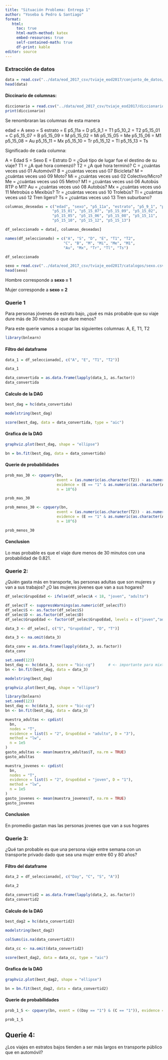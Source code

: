 ```yaml
---
title: "Situación Problema: Entrega 1"
author: "Yoseba & Pedro & Santiago"
format:
   html:
     toc: true
     html-math-method: katex
     embed-resources: true
     self-contained-math: true
     df-print: kable
editor: source
---
```

### Extracción de datos

```r
data = read.csv("../data/eod_2017_csv/tviaje_eod2017/conjunto_de_datos/tviaje.csv", stringsAsFactors = TRUE)
head(data)
```


#### Diccinario de columnas:

```r
diccionario = read.csv("../data/eod_2017_csv/tviaje_eod2017/diccionario_de_datos/diccionario_datos_tviaje.csv", stringsAsFactors = TRUE)
print(diccionario)
```

Se renombraran las columnas de esta manera

edad = A
sexo = S
estrato = E
p5_11a = D 
p5_9_1 = T1
p5_10_2 = T2
p5_15_01 = C
p5_15_07 = B
p5_15_09 = M
p5_15_02 = Mi
p5_15_05 = Me
p5_15_06 = M1
p5_15_08 = Au
p5_15_11 = Mx
p5_15_10 = Tr
p5_15_12 = Tl
p5_15_13 = Ts

Significado de cada columna:

A = Edad
S = Sexo 
E = Estrato
D = ¿Qué tipo de lugar fue el destino de su viaje?
T1 = ¿A qué hora comenzó?
T2 = ¿A qué hora terminó?
C = ¿cuántas veces usó 01 Automóvil?
B = ¿cuántas veces usó 07 Bicicleta?
M = ¿cuántas veces usó  09 Moto?
Mi = ¿cuántas veces usó 02 Colectivo/Micro?
Me = ¿cuántas veces usó  05 Metro?
M1 = ¿cuántas veces usó 06 Autobús RTP o M1?
Au = ¿cuántas veces usó 08 Autobús?
Mx = ¿cuántas veces usó 11 Metrobús o Mexibús?
Tr = ¿cuántas veces usó 10 Trolebús?
Tl = ¿cuántas veces usó 12 Tren ligero?
Ts = ¿cuántas veces usó 13 Tren suburbano?


```r
columnas_deseadas = c("edad", "sexo", "p5_11a", "estrato", "p5_9_1", "p5_10_2", 
                     "p5_15_01", "p5_15_07", "p5_15_09", "p5_15_02", 
                     "p5_15_05", "p5_15_06", "p5_15_08", "p5_15_11", 
                     "p5_15_10", "p5_15_12", "p5_15_13")

df_seleccionado = data[, columnas_deseadas]

names(df_seleccionado) = c("A", "S", "D", "E", "T1", "T2", 
                          "C", "B", "M", "Mi", "Me", "M1", 
                          "Au", "Mx", "Tr", "Tl", "Ts")

df_seleccionado
```

```r
sexo = read.csv("../data/eod_2017_csv/tviaje_eod2017/catalogos/sexo.csv", stringsAsFactors = TRUE)
head(sexo)
```

Hombre corresponde a **sexo = 1**

Mujer corresponde a **sexo = 2**


### Querie 1
Para personas  jóvenes de estrato bajo, ¿qué es más probable que su viaje dure más de 30 minutos o que dure menos?

Para este querie vamos a ocupar las siguientes columnas:
A, E, T1, T2

```r
library(bnlearn)
```

#### Filtro del dataframe
```r
data_1 = df_seleccionado[, c("A", "E", "T1", "T2")]

data_1
```
```r
data_convertida = as.data.frame(lapply(data_1, as.factor))
data_convertida
```

#### Calculo de la DAG
```r
best_dag = hc(data_convertida)
```


```r
modelstring(best_dag)

```
```r
score(best_dag, data = data_convertida, type = "aic")
```

#### Grafica de la DAG
```r
graphviz.plot(best_dag, shape = "ellipse")

```
```r
bn = bn.fit(best_dag, data = data_convertida)
```

#### Querie de probabilidades
```r
prob_mas_30 <- cpquery(bn, 
                       event = (as.numeric(as.character(T2)) - as.numeric(as.character(T1)) > 30), 
                       evidence = (E == "1" & as.numeric(as.character(A)) < 18), 
                       n = 10^6)

prob_mas_30
```

```r
prob_menos_30 <- cpquery(bn, 
                       event = (as.numeric(as.character(T2)) - as.numeric(as.character(T1)) <= 30), 
                       evidence = (E == "1" & as.numeric(as.character(A)) < 18), 
                       n = 10^6)

prob_menos_30
```
#### Conclusion
Lo mas probable es que el viaje dure menos de 30 minutos con una probabilidad de 0.821.

### Querie 2: 
¿Quién gasta más en transporte, las personas adultas que son mujeres y van a sus trabajos? ¿O las mujeres jóvenes que van a sus hogares?

```r
df_selec$GrupoEdad <- ifelse(df_selec$A < 18, "joven", "adulto")
```

```r
df_selec$T <- suppressWarnings(as.numeric(df_selec$T))
df_selec$S <- as.factor(df_selec$S)        
df_selec$D <- as.factor(df_selec$D)          
df_selec$GrupoEdad <- factor(df_selec$GrupoEdad, levels = c("joven","adulto"))
```

```r
data_3 <- df_selec[, c("S", "GrupoEdad", "D", "T")]
```

```r
data_3 <- na.omit(data_3)
```

```r
data_conv = as.data.frame(lapply(data_3, as.factor))
data_conv
```

```r
set.seed(123)
best_dag <- hc(data_3, score = "bic-cg")      # <- importante para mixtos
bn <- bn.fit(best_dag, data = data_3)
```

```r
modelstring(best_dag)
```
```r
graphviz.plot(best_dag, shape = "ellipse")
```

```r
library(bnlearn)
set.seed(123)
best_dag <- hc(data_3, score = "bic-cg")
bn <- bn.fit(best_dag, data = data_3)

```

```r
muestra_adultas <- cpdist(
  bn,
  nodes = "T",
  evidence = list(S = "2", GrupoEdad = "adulto", D = "3"),
  method = "lw",
  n = 1e5
)
gasto_adultas <- mean(muestra_adultas$T, na.rm = TRUE)
gasto_adultas
```

```r
muestra_jovenes <- cpdist(
  bn,
  nodes = "T",
  evidence = list(S = "2", GrupoEdad = "joven", D = "1"),
  method = "lw",
  n = 1e5
)
gasto_jovenes <- mean(muestra_jovenes$T, na.rm = TRUE)
gasto_jovenes
```
#### Conclusion
En promedio gastan mas las personas jovenes que van a sus hogares


### Querie 3:

¿Qué tan probable es que una persona viaje entre semana con un transporte privado dado que sea una mujer entre 60 y 80 años?

#### Filtro del dataframe

```r
data_2 = df_seleccionado[, c("Day", "C", "S", "A")]

data_2
```

```r
data_convertid2 = as.data.frame(lapply(data_2, as.factor))
data_convertid2
```

#### Calculo de la DAG

```r
best_dag2 = hc(data_convertid2)
```

```r
modelstring(best_dag2)

```

```r
colSums(is.na(data_convertid2))

data_cc <- na.omit(data_convertid2)

score(best_dag2, data = data_cc, type = "aic")
```

#### Grafica de la DAG

```r
graphviz.plot(best_dag2, shape = "ellipse")

```

```r
bn = bn.fit(best_dag2, data = data_convertid2)
```

#### Querie de probabilidades

```r
prob_1_S <- cpquery(bn, event = ((Day == "1") & (C == "1")), evidence = ((S == "2") & ((as.numeric(as.character(A))>= 60)&(as.numeric(as.character(A)) <= 80 ))), n = 10^6)

prob_1_S
```


## Querie 4: 
¿Los viajes en estratos bajos tienden a ser más largos en transporte público que en automóvil?

